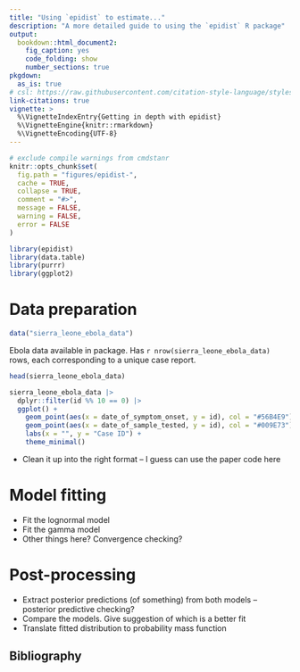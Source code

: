 ```yaml
---
title: "Using `epidist` to estimate..."
description: "A more detailed guide to using the `epidist` R package"
output: 
  bookdown::html_document2:
    fig_caption: yes
    code_folding: show
    number_sections: true
pkgdown:
  as_is: true
# csl: https://raw.githubusercontent.com/citation-style-language/styles/master/apa-numeric-superscript-brackets.csl
link-citations: true
vignette: >
  %\VignetteIndexEntry{Getting in depth with epidist}
  %\VignetteEngine{knitr::rmarkdown}
  %\VignetteEncoding{UTF-8}
---
```


```r
# exclude compile warnings from cmdstanr
knitr::opts_chunk$set(
  fig.path = "figures/epidist-",
  cache = TRUE,
  collapse = TRUE,
  comment = "#>",
  message = FALSE,
  warning = FALSE,
  error = FALSE
)
```

```r
library(epidist)
library(data.table)
library(purrr)
library(ggplot2)
```

# Data preparation

```r
data("sierra_leone_ebola_data")
```

Ebola data available in package.
Has `r nrow(sierra_leone_ebola_data)` rows, each corresponding to a unique case report.

```r
head(sierra_leone_ebola_data)
```

```r
sierra_leone_ebola_data |>
  dplyr::filter(id %% 10 == 0) |>
  ggplot() +
    geom_point(aes(x = date_of_symptom_onset, y = id), col = "#56B4E9") +
    geom_point(aes(x = date_of_sample_tested, y = id), col = "#009E73") +
    labs(x = "", y = "Case ID") +
    theme_minimal()
```

* Clean it up into the right format -- I guess can use the paper code here

# Model fitting

* Fit the lognormal model
* Fit the gamma model
* Other things here? Convergence checking?

# Post-processing

* Extract posterior predictions (of something) from both models -- posterior predictive checking?
* Compare the models. Give suggestion of which is a better fit
* Translate fitted distribution to probability mass function

## Bibliography {-}